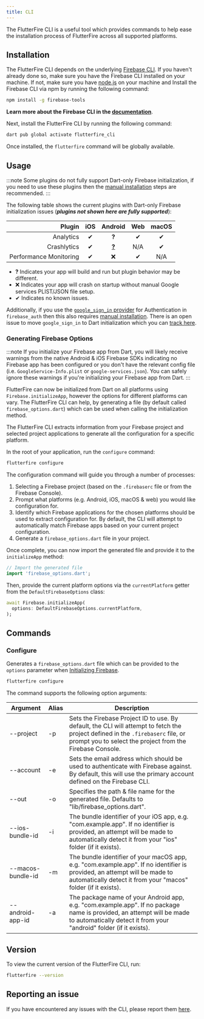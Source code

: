 ```yaml
---
title: CLI
---
```


The FlutterFire CLI is a useful tool which provides commands to help ease the installation process
of FlutterFire across all supported platforms.

## Installation

The FlutterFire CLI depends on the underlying [Firebase CLI](https://firebase.google.com/docs/cli). If you haven't already done so, make sure you have the Firebase CLI installed on your machine.
If not, make sure you have [node.js](https://www.nodejs.org/) on your machine and Install the Firebase CLI via npm by running the following command:

```bash
npm install -g firebase-tools
```

**Learn more about the Firebase CLI in the [documentation](https://firebase.google.com/docs/cli)**.

Next, install the FlutterFire CLI by running the following command:

```bash
dart pub global activate flutterfire_cli
```

Once installed, the `flutterfire` command will be globally available.

## Usage

:::note
Some plugins do not fully support Dart-only Firebase initialization, if you need to use these plugins then the [manual installation](./manual-installation.mdx) steps are recommended.
:::

The following table shows the current plugins with Dart-only Firebase initialization issues (**_plugins not shown here are fully supported_**):

|                 Plugin |                               iOS                               |                             Android                             | Web |                              macOS                              |
| ---------------------: | :-------------------------------------------------------------: | :-------------------------------------------------------------: | :-: | :-------------------------------------------------------------: |
|              Analytics |                                ✔                                |                              **?**                              |  ✔  |                                ✔                                |
|            Crashlytics |                                ✔                                | [**?**](./crashlytics/overview#2-optional-platform-integration) | N/A |                                ✔                                |
| Performance Monitoring |                                ✔                                |                               ❌                                |  ✔  |                               N/A                               |

- **?** Indicates your app will build and run but plugin behavior may be different.
- ❌ Indicates your app will crash on startup without manual Google services PLIST/JSON file setup.
- ✔ Indicates no known issues.

Additionally, if you use the [`google_sign_in` provider](./auth/social#google) for Authentication in `firebase_auth` then this also requires [manual installation](./manual-installation.mdx). There is an open issue to move `google_sign_in` to Dart initialization which you can [track here](https://github.com/flutter/flutter/issues/96391).

### Generating Firebase Options

:::note
If you initialize your Firebase app from Dart, you will likely receive warnings from the native Android & iOS Firebase SDKs indicating no Firebase app has been configured or
you don't have the relevant config file (i.e. `GoogleService-Info.plist` or `google-services.json`). You can safely ignore these warnings if
you're initializing your Firebase app from Dart.
:::

FlutterFire can now be initialized from Dart on all platforms using `Firebase.initializeApp`, however
the options for different platforms can vary. The FlutterFire CLI can help, by generating a file
(by default called `firebase_options.dart`) which can be used when calling the initialization method.

The FlutterFire CLI extracts information from your Firebase project and selected project applications to generate
all the configuration for a specific platform.

In the root of your application, run the `configure` command:

```bash
flutterfire configure
```

The configuration command will guide you through a number of processes:

1. Selecting a Firebase project (based on the `.firebaserc` file or from the Firebase Console).
1. Prompt what platforms (e.g. Android, iOS, macOS & web) you would like configuration for.
1. Identify which Firebase applications for the chosen platforms should be used to extract configuration for. By default, the CLI will attempt to automatically match Firebase apps based on your current project configuration.
1. Generate a `firebase_options.dart` file in your project.

Once complete, you can now import the generated file and provide it to the `initializeApp` method:

```dart title="lib/main.dart"
// Import the generated file
import 'firebase_options.dart';
```

Then, provide the current platform options via the `currentPlatform` getter from the `DefaultFirebaseOptions`
class:

```dart
await Firebase.initializeApp(
  options: DefaultFirebaseOptions.currentPlatform,
);
```

## Commands

### Configure

Generates a `firebase_options.dart` file which can be provided to the `options` parameter when
[Initializing Firebase](./overview#initialization).

```bash
flutterfire configure
```

The command supports the following option arguments:

| Argument          | Alias | Description                                                                                                                                                                                     |
| ----------------- | ----- | ----------------------------------------------------------------------------------------------------------------------------------------------------------------------------------------------- |
| --project         | -p    | Sets the Firebase Project ID to use. By default, the CLI will attempt to fetch the project defined in the `.firebaserc` file, or prompt you to select the project from the Firebase Console.    |
| --account         | -e    | Sets the email address which should be used to authenticate with Firebase against. By default, this will use the primary account defined on the Firebase CLI.                                   |
| --out             | -o    | Specifies the path & file name for the generated file. Defaults to "lib/firebase_options.dart".                                                                                                 |
| --ios-bundle-id   | -i    | The bundle identifier of your iOS app, e.g. "com.example.app". If no identifier is provided, an attempt will be made to automatically detect it from your "ios" folder (if it exists).      |
| --macos-bundle-id | -m    | The bundle identifier of your macOS app, e.g. "com.example.app". If no identifier is provided, an attempt will be made to automatically detect it from your "macos" folder (if it exists).  |
| --android-app-id  | -a    | The package name of your Android app, e.g. "com.example.app". If no package name is provided, an attempt will be made to automatically detect it from your "android" folder (if it exists). |

## Version

To view the current version of the FlutterFire CLI, run:

```bash
flutterfire --version
```

## Reporting an issue

If you have encountered any issues with the CLI, please report them
[here](https://github.com/invertase/flutterfire_cli/issues).
